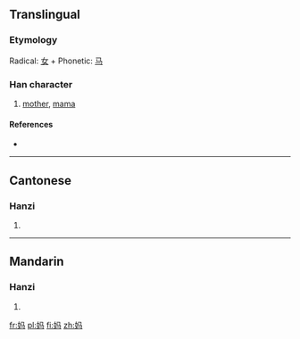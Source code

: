 {{also|媽}}
==Translingual==

===Etymology===
Radical: [[女]] + Phonetic: [[马]]

===Han character===
{{Han char|rn=38|rad=女|as=03|sn=6|four=|canj=女弓女一 (VNVM)}}

# [[mother]], [[mama]]

====References====
* {{Han ref|kx=0256.041|hdz=21029.050|uh=5988|ud=22920}}

----

==Cantonese==

===Hanzi===
{{yue-hanzi|jyut=|y=ma1|tra=媽}}

# {{defn|lang=yue|sort=女03}}

----

==Mandarin==

===Hanzi===
{{cmn-hanzi|tra=媽|pin=[[mā]] ([[ma1]])|wg=ma<sup>1</sup>}}

# {{defn|lang=cmn|sort=女03}}

[[fr:妈]]
[[pl:妈]]
[[fi:妈]]
[[zh:妈]]